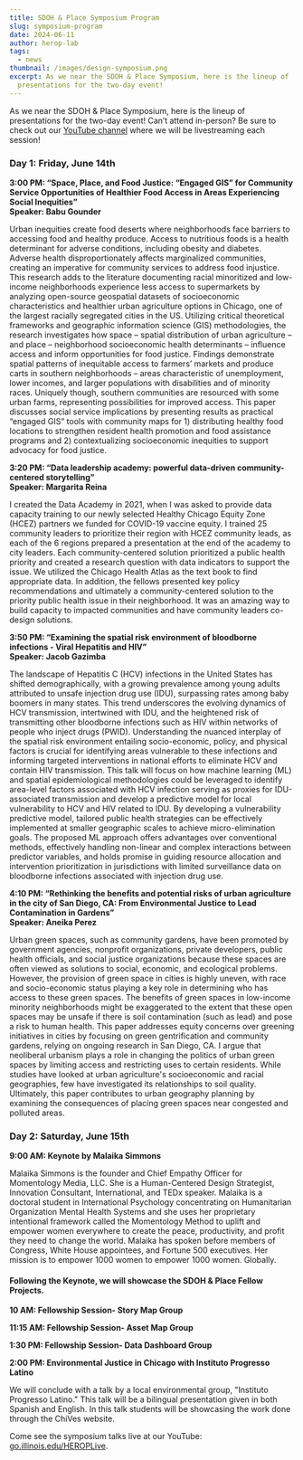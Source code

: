 ```yaml
---
title: SDOH & Place Symposium Program
slug: symposium-program
date: 2024-06-11
author: herop-lab
tags:
  - news
thumbnail: /images/design-symposium.png
excerpt: As we near the SDOH & Place Symposium, here is the lineup of
  presentations for the two-day event!
---
```

As we near the SDOH & Place Symposium, here is the lineup of presentations for the two-day event! Can’t attend in-person? Be sure to check out our [YouTube channel](https://go.illinois.edu/HEROPLive) where we will be livestreaming each session! 

### Day 1: Friday, June 14th

**3:00 PM: “Space, Place, and Food Justice: “Engaged GIS” for Community Service Opportunities of Healthier Food Access in Areas Experiencing Social Inequities”**  \
**Speaker: Babu Gounder**

Urban inequities create food deserts where neighborhoods face barriers to accessing food and healthy produce. Access to nutritious foods is a health determinant for adverse conditions, including obesity and diabetes. Adverse health disproportionately affects marginalized communities, creating an imperative for community services to address food injustice. This research adds to the literature documenting racial minoritized and low-income neighborhoods experience less access to supermarkets by analyzing open-source geospatial datasets of socioeconomic characteristics and healthier urban agriculture options in Chicago, one of the largest racially segregated cities in the US. Utilizing critical theoretical frameworks and geographic information science (GIS) methodologies, the research investigates how space – spatial distribution of urban agriculture – and place – neighborhood socioeconomic health determinants – influence access and inform opportunities for food justice. Findings demonstrate spatial patterns of inequitable access to farmers’ markets and produce carts in southern neighborhoods – areas characteristic of unemployment, lower incomes, and larger populations with disabilities and of minority races. Uniquely though, southern communities are resourced with some urban farms, representing possibilities for improved access. This paper discusses social service implications by presenting results as practical “engaged GIS” tools with community maps for 1) distributing healthy food locations to strengthen resident health promotion and food assistance programs and 2) contextualizing socioeconomic inequities to support advocacy for food justice.

**3:20 PM: “Data leadership academy: powerful data-driven community-centered storytelling”** \
**Speaker: Margarita Reina**

I created the Data Academy in 2021, when I was asked to provide data capacity training to our newly selected Healthy Chicago Equity Zone (HCEZ) partners we funded for COVID-19 vaccine equity. I trained 25 community leaders to prioritize their region with HCEZ community leads, as each of the 6 regions prepared a presentation at the end of the academy to city leaders. Each community-centered solution prioritized a public health priority and created a research question with data indicators to support the issue. We utilized the Chicago Health Atlas as the text book to find appropriate data. In addition, the fellows presented key policy recommendations and ultimately a community-centered solution to the priority public health issue in their neighborhood. It was an amazing way to build capacity to impacted communities and have community leaders co-design solutions.

**3:50 PM: “Examining the spatial risk environment of bloodborne infections - Viral Hepatitis and HIV”** \
**Speaker: Jacob Gazimba** 

The landscape of Hepatitis C (HCV) infections in the United States has shifted demographically, with a growing prevalence among young adults attributed to unsafe injection drug use (IDU), surpassing rates among baby boomers in many states. This trend underscores the evolving dynamics of HCV transmission, intertwined with IDU, and the heightened risk of transmitting other bloodborne infections such as HIV within networks of people who inject drugs (PWID). Understanding the nuanced interplay of the spatial risk environment entailing socio-economic, policy, and physical factors is crucial for identifying areas vulnerable to these infections and informing targeted interventions in national efforts to eliminate HCV and contain HIV transmission. This talk will focus on how machine learning (ML) and spatial epidemiological methodologies could be leveraged to identify area-level factors associated with HCV infection serving as proxies for IDU-associated transmission and develop a predictive model for local vulnerability to HCV and HIV related to IDU. By developing a vulnerability predictive model, tailored public health strategies can be effectively implemented at smaller geographic scales to achieve micro-elimination goals. The proposed ML approach offers advantages over conventional methods, effectively handling non-linear and complex interactions between predictor variables, and holds promise in guiding resource allocation and intervention prioritization in jurisdictions with limited surveillance data on bloodborne infections associated with injection drug use.

**4:10 PM: “Rethinking the benefits and potential risks of urban agriculture in the city of San Diego, CA: From Environmental Justice to Lead Contamination in Gardens”** \
**Speaker: Aneika Perez**

Urban green spaces, such as community gardens, have been promoted by government agencies, nonprofit organizations, private developers, public health officials, and social justice organizations because these spaces are often viewed as solutions to social, economic, and ecological problems. However, the provision of green space in cities is highly uneven, with race and socio-economic status playing a key role in determining who has access to these green spaces. The benefits of green spaces in low-income minority neighborhoods might be exaggerated to the extent that these open spaces may be unsafe if there is soil contamination (such as lead) and pose a risk to human health. This paper addresses equity concerns over greening initiatives in cities by focusing on green gentrification and community gardens, relying on ongoing research in San Diego, CA. I argue that neoliberal urbanism plays a role in changing the politics of urban green spaces by limiting access and restricting uses to certain residents. While studies have looked at urban agriculture's socioeconomic and racial geographies, few have investigated its relationships to soil quality. Ultimately, this paper contributes to urban geography planning by examining the consequences of placing green spaces near congested and polluted areas.

### Day 2: Saturday, June 15th

**9:00 AM: Keynote by Malaika Simmons**

Malaika Simmons is the founder and Chief Empathy Officer for Momentology Media, LLC. She is a Human-Centered Design Strategist, Innovation Consultant, International, and TEDx speaker. Malaika is a doctoral student in International Psychology concentrating on Humanitarian Organization Mental Health Systems and she uses her proprietary intentional framework called the Momentology Method to uplift and empower women everywhere to create the peace, productivity, and profit they need to change the world. Malaika has spoken before members of Congress, White House appointees, and Fortune 500 executives. Her mission is to empower 1000 women to empower 1000 women. Globally.

#### Following the Keynote, we will showcase the SDOH & Place Fellow Projects. 

**10 AM: Fellowship Session- Story Map Group**

**11:15 AM: Fellowship Session- Asset Map Group** 

**1:30 PM: Fellowship Session- Data Dashboard Group**

**2:00 PM: Environmental Justice in Chicago with Instituto Progresso Latino**

We will conclude with a talk by a local environmental group, "Instituto Progresso Latino." This talk will be a bilingual presentation given in both Spanish and English. In this talk students will be showcasing the work done through the ChiVes website. 

Come see the symposium talks live at our YouTube: [go.illinois.edu/HEROPLive](https://go.illinois.edu/HEROPLive).
